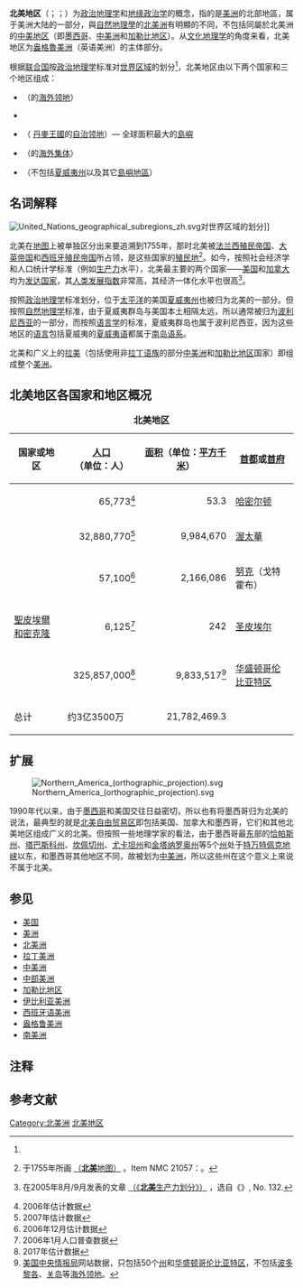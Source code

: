{{noteTA
|1=zh-hans:圣皮埃尔和密克隆;zh-hk:聖皮埃爾和密克隆;zh-tw:聖皮耶與密克隆;
|2=zh-hans:水平; zh-hk:水平; zh-tw:水準;
}}

{{About|[[政治地理学|政治地理学]]上的'''北美地区'''|[[自然地理學|自然地理學]]上的'''北美大陆'''|北美洲|[[文化地理学|文化地理学]]上的'''英語美洲'''|盎格魯美洲}}

'''北美地区'''（{{lang-en|Northern America}}；{{lang-es|Norteamérica}}；{{lang-fr|L'Amerique septentrionale}}）为[[政治地理学|政治地理学]]和[[地缘政治学|地缘政治学]]的概念，指的是[[美洲|美洲]]的北部地區，属于美洲大陆的一部分，與[[自然地理學|自然地理學]]的[[北美洲|北美洲]]有明顯的不同，不包括同屬於北美洲的[[中美_(政治地理学)|中美地区]]（即[[墨西哥|墨西哥]]、[[中美洲|中美洲]]和[[加勒比地区|加勒比地区]]）。从[[文化地理学|文化地理学]]的角度来看，北美地区为[[盎格魯美洲|盎格魯美洲]]（英语美洲）的主体部分。

根据[[联合国|联合国]]按[[政治地理学|政治地理学]]标准对[[世界|世界]][[地区|区域]]的划分<ref name="UN" />，北美地区由以下两个国家和三个地区组成：

* {{flag|Bermuda}}（{{flag|英国}}的[[英國海外領土|海外领地]]）
* {{flag|Canada}}
* {{flag|Greenland}}（{{flagicon|Denmark}} [[丹麥王國|丹麥王國]]的[[自治|自治]][[属地|领地]]）— 全球面积最大的[[島嶼|島嶼]]
* {{flag|Saint Pierre and Miquelon|local}}（{{flag|法国}}的[[海外集体|海外集体]]）
* {{flag|United States}}（不包括[[夏威夷州|夏威夷州]]以及其它[[島嶼地區|島嶼地區]]）

== 名词解释 ==
[[File:United_Nations_geographical_subregions_zh.svg|right]]对世界区域的划分]]

北美在[[地图|地图]]上被单独区分出来要追溯到1755年，那时北美被[[法兰西殖民帝国|法兰西殖民帝国]]、[[大英帝国|大英帝国]]和[[西班牙殖民帝国|西班牙殖民帝国]]所占领，是这些国家的[[殖民地|殖民地]]<ref>{{link-fr|雅克-尼古拉·贝林|Jacques-Nicolas Bellin}}于1755年所画 [http://www.collectionscanada.ca/05/0509/050950/05095092_e.html ''{{lang|fr|Carte de l'Amerique septentrionale}}''（'''北美'''地图）] {{Wayback|url=http://www.collectionscanada.ca/05/0509/050950/05095092_e.html |date=20070930191947 }}。Item NMC 21057：{{link-en|加拿大图书和档案系统|Library and Archives Canada}}。</ref>。如今，按照社会经济学和人口统计学标准（例如[[生产力|生产力]]水平），北美最主要的两个国家——[[美国|美国]]和[[加拿大|加拿大]]均为[[发达国家|发达国家]]，其[[人类发展指数|人类发展指数]]非常高，其经济一体化水平也很高<ref>{{lang|en|Torrey, Barbara Boyle & Eberstadt, Nicholas}}在2005年8月/9月发表的文章 [http://www.hoover.org/publications/policyreview/2931351.html ''{{lang|en|The Northern America Fertility Divide}}''（《'''北美'''生产力划分》）] {{Wayback|url=http://www.hoover.org/publications/policyreview/2931351.html |date=20071107050714 }}，选自{{link-en|胡佛协会|Hoover Institution}}《{{link-en|政策回顾|Policy Review}}》, No. 132.</ref>。

按照[[政治地理学|政治地理学]]标准划分，位于[[太平洋|太平洋]]的美国[[夏威夷州|夏威夷州]]也被归为北美的一部分。但按照[[自然地理学|自然地理学]]标准，由于夏威夷群岛与美国本土相隔太远，所以通常被归为[[波利尼西亚|波利尼西亚]]的一部分，而按照[[语言学|语言学]]的标准，夏威夷群岛也属于波利尼西亚，因为这些地区的[[语言|语言]]包括夏威夷的[[夏威夷语|夏威夷语]]都属于[[南島語系|南岛语系]]。

北美和广义上的[[拉美|拉美]]（包括使用非[[拉丁语族|拉丁语族]]的部分[[中美洲|中美洲]]和[[加勒比地区|加勒比地区]]国家）即组成整个[[美洲|美洲]]。

== 北美地区各国家和地区概况 ==
{| border="2" cellpadding="1" cellspacing="0" style="margin: 1ex 0; background: #f9f9f9; border: 1px #aaa solid; border-collapse: collapse; font-size: 95%;"
|+ '''北美地区'''
|- align="center"
! 国家或地区
! [[人口|人口]]（单位：人）
! [[面积|面积]]（单位：[[平方千米|平方千米]]）
! [[首都|首都]]或[[首府|首府]]
|-
|{{BER}}
|align="right"|65,773<ref>2006年估计数据</ref>
|align="right"|53.3
|[[哈密尔顿_(百慕大)|哈密尔顿]]
|-
|{{CAN}}
|align="right"|32,880,770<ref>2007年估计数据</ref>
|align="right"|9,984,670
|[[渥太華|渥太華]]
|-
|{{GRL}}
|align="right"|57,100<ref>2006年12月估计数据</ref>
|align="right"|2,166,086
|[[努克|努克]]（戈特霍布）
|-
|{{flagicon image|Flag of Saint-Pierre and Miquelon.svg}} [[聖皮埃爾和密克隆|聖皮埃爾和密克隆]]
|align="right"|6,125<ref>2006年1月人口普查数据</ref>
|align="right"|242
|[[聖皮埃爾_(聖皮埃爾和密克隆)|圣皮埃尔]]
|-
|{{USA}}
|align="right"|325,857,000<ref>2017年估计数据</ref>
|align="right"|9,833,517<ref>[[美国中央情报局|美国中央情报局]]网站数据，只包括50个[[州|州]]和[[华盛顿哥伦比亚特区|华盛顿哥伦比亚特区]]，不包括[[波多黎各|波多黎各]]、[[关岛|关岛]]等[[海外领地|海外领地]]。</ref>
|[[华盛顿哥伦比亚特区|华盛顿哥伦比亚特区]]
|- align="center"
! 总计
! 约3亿3500万{{NoteTag|各国数据时间不一，无法精确统计。}}
! align="right"|21,782,469.3
!
|}

== 扩展 ==
[[File:Northern_America_(orthographic_projection).svg|right]]

1990年代以来，由于[[墨西哥|墨西哥]]和美国交往日益密切，所以也有将墨西哥归为北美的说法，最典型的就是[[北美自由贸易区|北美自由贸易区]]即包括美国、加拿大和墨西哥，它们和其他北美地区组成广义的北美。但按照一些地理学家的看法，由于墨西哥最[[东|东]]部的[[恰帕斯州|恰帕斯州]]、[[塔巴斯科州|塔巴斯科州]]、[[坎佩切州|坎佩切州]]、[[尤卡坦州|尤卡坦州]]和[[金塔纳罗奥州|金塔纳罗奥州]]等5个[[州|州]]处于[[特万特佩克地峡|特万特佩克地峡]]以东，和墨西哥其他地区不同，故被划为[[中美洲|中美洲]]，所以这些州在这个意义上來说不属于北美。

== 参见 ==
{{div col|colwidth=20em}}
* [[美国|美国]]
* [[美洲|美洲]]
* [[北美洲|北美洲]]
* [[拉丁美洲|拉丁美洲]]
* [[中美洲|中美洲]]
* [[中部美洲|中部美洲]]
* [[加勒比地区|加勒比地区]]
* [[伊比利亚美洲|伊比利亚美洲]]
* [[西班牙语美洲|西班牙语美洲]]
* [[盎格鲁美洲|盎格鲁美洲]]
* [[南美洲|南美洲]]
{{div col end}}

== 注释 ==
{{NoteFoot}}

== 参考文献 ==
{{reflist
|refs =
<ref name="UN">[http://unstats.un.org/unsd/methods/m49/m49regin.htm UN Statistics Division: ''Composition of macro geographical (continental) regions, geographical sub-regions, and selected economic and other groupings'']（联合国统计分类：大地理区、地理亚区以及经济和其他分区）{{en icon}}
</ref>
}}

{{世界分区}}

[[Category:北美洲|Category:北美洲]]
[[Category:北美地区|]]